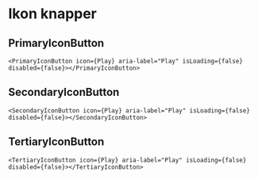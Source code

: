 # Ikon knapper

## PrimaryIconButton

```tsx live=true
<PrimaryIconButton icon={Play} aria-label="Play" isLoading={false} disabled={false}></PrimaryIconButton>
```

## SecondaryIconButton

```tsx live=true
<SecondaryIconButton icon={Play} aria-label="Play" isLoading={false} disabled={false}></SecondaryIconButton>
```

## TertiaryIconButton

```tsx live=true
<TertiaryIconButton icon={Play} aria-label="Play" isLoading={false} disabled={false}></TertiaryIconButton>
```
